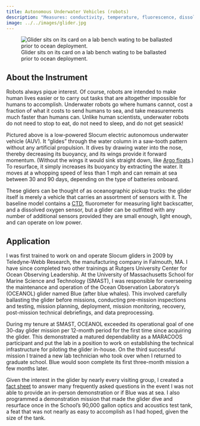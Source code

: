 ```yaml
---
title: Autonomous Underwater Vehicles (robots)
description: "Measures: conductivity, temperature, fluorescence, dissolved oxygen, and more"
image: ../../images/glider.jpg
---
```


![Glider sits on its card on a lab bench wating to be ballasted prior to ocean deployment.](../../images/glider.jpg){fig-alt="Glider sitting its cart on a lab bench"}

## About the Instrument

Robots always pique interest. Of course, robots are intended to make human lives easier or to carry out tasks that are altogether impossible for humans to accomplish. Underwater robots go where humans cannot, cost a fraction of what it costs to send humans to sea, and take measurements much faster than humans can. Unlike human scientists, underwater robots do not need to stop to eat, do not need to sleep, and do not get seasick!

Pictured above is a low-powered Slocum electric autonomous underwater vehicle (AUV). It "glides" through the water column in a saw-tooth pattern without any artificial propulsion. It dives by drawing water into the nose, thereby decreasing its buoyancy, and its wings provide it forward momentum. (Without the wings it would sink straight down, like [Argo floats](argo.qmd).) To resurface, it simply increases its buoyancy by extracting the water. It moves at a whopping speed of less than 1 mph and can remain at sea between 30 and 90 days, depending on the type of batteries onboard.

These gliders can be thought of as oceanographic pickup trucks: the glider itself is merely a vehicle that carries an assortment of sensors with it. The baseline model contains a [CTD](ctd.qmd), fluorometer for measuring light backscatter, and a dissolved oxygen sensor, but a glider can be outfitted with any number of additional sensors provided they are small enough, light enough, and can operate on low power.

## Application

I was first trained to work on and operate Slocum gliders in 2009 by Teledyne-Webb Research, the manufacturing company in Falmouth, MA. I have since completed two other trainings at Rutgers University Center for Ocean Observing Leadership. At the University of Massachusetts School for Marine Science and Technology (SMAST), I was responsible for overseeing the maintenance and operation of the Ocean Observation Laboratory's (OCEANOL) glider named Blue (after blue whales). This involved carefully ballasting the glider before missions, conducting pre-mission inspections and testing, mission planning, deployment, mission monitoring, recovery, post-mission technical debriefings, and data preprocessing.

During my tenure at SMAST, OCEANOL exceeded its operational goal of one 30-day glider mission per 12-month period for the first time since acquiring the glider. This demonstrated a matured dependability as a MARACOOS participant and put the lab in a position to work on establishing the technical infrastructure for piloting the glider in-house. On the third successful mission I trained a new lab technician who took over when I returned to graduate school. Blue would soon complete its first three-month mission a few months later.

Given the interest in the glider by nearly every visiting group, I created a [fact sheet](../oceanol_fact_sheets_redacted_watermark.pdf) to answer many frequently asked questions in the event I was not able to provide an in-person demonstration or if Blue was at sea. I also programmed a demonstration mission that made the glider dive and resurface once in the School's 90,000 gallon optics and acoustics test tank, a feat that was not nearly as easy to accomplish as I had hoped, given the size of the tank.